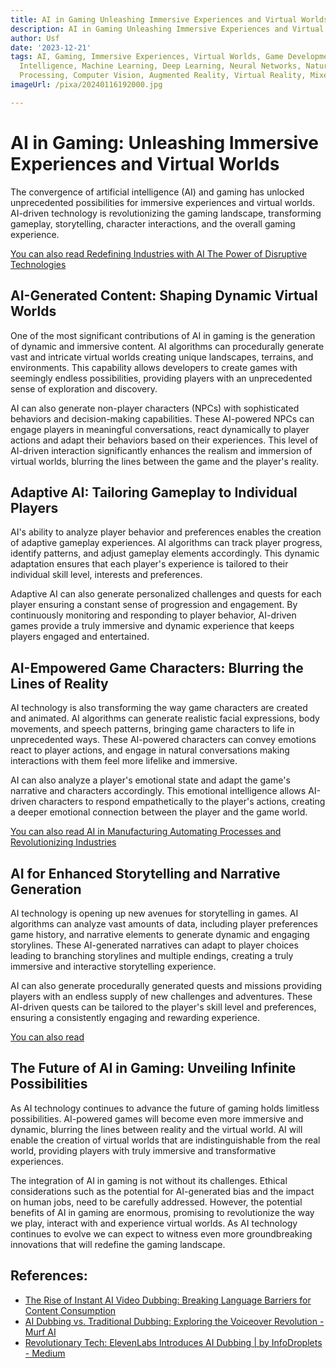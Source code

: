 ```yaml
---
title: AI in Gaming Unleashing Immersive Experiences and Virtual Worlds
description: AI in Gaming Unleashing Immersive Experiences and Virtual Worlds
author: Usf
date: '2023-12-21'
tags: AI, Gaming, Immersive Experiences, Virtual Worlds, Game Development, Artificial
  Intelligence, Machine Learning, Deep Learning, Neural Networks, Natural Language
  Processing, Computer Vision, Augmented Reality, Virtual Reality, Mixed Reality
imageUrl: /pixa/20240116192000.jpg

---
```

# AI in Gaming:  Unleashing Immersive Experiences and Virtual Worlds

The convergence of artificial intelligence (AI) and gaming has  unlocked unprecedented possibilities for immersive experiences and virtual worlds. AI-driven technology is  revolutionizing the gaming landscape, transforming  gameplay, storytelling, character interactions, and  the overall gaming experience.

[You can also read Redefining Industries with AI The Power of Disruptive Technologies](Redefining%20Industries%20with%20AI%20The%20Power%20of%20Disruptive%20Technologies)


## AI-Generated  Content: Shaping Dynamic  Virtual Worlds

One of the most significant contributions of AI in  gaming is the generation of  dynamic and immersive content.  AI algorithms can procedurally generate vast  and intricate  virtual worlds creating  unique landscapes, terrains, and environments.  This capability allows developers to create games with  seemingly endless possibilities, providing players with an unprecedented sense of exploration and  discovery.

AI can  also generate non-player characters (NPCs) with  sophisticated behaviors and decision-making capabilities. These AI-powered NPCs can engage players in meaningful conversations, react dynamically to player  actions and adapt their behaviors based on their experiences. This level of AI-driven interaction significantly  enhances the realism and immersion of virtual worlds, blurring the lines between  the game and the player's reality.

## Adaptive AI: Tailoring Gameplay to Individual Players

AI's ability to analyze player behavior and preferences enables the creation of adaptive gameplay experiences. AI  algorithms can track player progress, identify patterns, and adjust gameplay elements  accordingly.  This dynamic adaptation ensures that each player's experience  is tailored to  their individual skill level, interests and preferences.

Adaptive AI can also generate personalized challenges and quests for each player ensuring a constant sense  of progression and  engagement. By continuously monitoring and responding to player behavior, AI-driven  games provide a truly immersive and dynamic experience that keeps players engaged and entertained.

## AI-Empowered Game Characters: Blurring the Lines of Reality

AI technology is also transforming  the way game characters are created and animated. AI algorithms can generate realistic facial expressions, body movements, and speech patterns, bringing game characters to life in unprecedented ways. These AI-powered characters can convey emotions react to player actions, and  engage in  natural conversations making interactions with them feel more lifelike and immersive.

AI can also analyze a player's emotional state and adapt the  game's narrative and characters accordingly.  This emotional intelligence allows AI-driven characters to respond empathetically to the player's actions,  creating a deeper  emotional connection between the player and the game world.

[You can also read AI in Manufacturing Automating Processes  and Revolutionizing Industries](AI%20in%20Manufacturing%20Automating%20Processes%20and%20Revolutionizing%20Industries)


## AI for Enhanced Storytelling and Narrative Generation

AI technology is opening  up new avenues for storytelling in games. AI algorithms can analyze vast amounts  of data, including player preferences game history, and narrative elements to generate dynamic and engaging storylines. These AI-generated  narratives can adapt to player choices leading  to  branching storylines  and multiple endings, creating a  truly immersive  and interactive storytelling experience.

AI can also generate procedurally generated quests and missions providing players with an endless supply of new challenges and adventures. These AI-driven quests can be tailored to  the player's skill level and preferences, ensuring a  consistently engaging and rewarding experience.

[You can also read ]()


## The Future of AI  in Gaming: Unveiling Infinite Possibilities

As AI technology continues to advance  the future of gaming holds  limitless possibilities. AI-powered games will become even  more immersive and dynamic, blurring the lines between reality and the virtual world. AI will  enable the creation of virtual worlds that are indistinguishable  from the real world, providing players with truly immersive and transformative experiences.

The integration of AI  in gaming is not without its challenges. Ethical considerations such as the potential for AI-generated bias  and the impact  on  human jobs,  need to be carefully addressed. However, the potential benefits of AI in gaming are enormous, promising  to  revolutionize the way we play, interact with and experience virtual worlds. As AI technology continues to evolve we can expect  to witness even more groundbreaking innovations that will  redefine the gaming landscape.

## References:
- [The Rise of Instant AI Video Dubbing: Breaking Language Barriers for Content Consumption](https://medium.aifastcash.com/the-rise-of-instant-ai-video-dubbing-breaking-language-barriers-for-content-consumption-62a4967b3ded)
- [AI Dubbing vs. Traditional Dubbing: Exploring the Voiceover Revolution - Murf AI](https://murf.ai/resources/ai-dubbing-vs-traditional-dubbing/)
- [Revolutionary Tech: ElevenLabs Introduces AI Dubbing | by InfoDroplets - Medium](https://medium.com/@infodroplets/revolutionary-tech-elevenlabs-introduces-ai-dubbing-e30864d38628)
